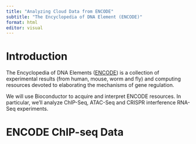 ```yaml
---
title: "Analyzing Cloud Data from ENCODE"
subtitle: "The Encyclopedia of DNA Element (ENCODE)"
format: html
editor: visual
---
```


# Introduction

The Encyclopedia of DNA Elements ([ENCODE](https://www.encodeproject.org/)) is a collection of experimental results (from human, mouse, worm and fly) and computing resources devoted to elaborating the mechanisms of gene regulation.

We will use Bioconductor to acquire and interpret ENCODE resources. In particular, we'll analyze ChIP-Seq, ATAC-Seq and CRISPR interference RNA-Seq experiments.

# ENCODE ChIP-seq Data

```r

```
